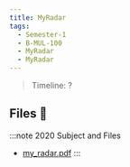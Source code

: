 ```yaml
---
title: MyRadar
tags:
  - Semester-1
  - B-MUL-100
  - MyRadar
  - MyRadar
---
```

> Timeline: ?


## Files 📂

:::note 2020 Subject and Files
- [my_radar.pdf](https://github.com/Studio-17/Epitech-Subjects/raw/main/Semester-1/B-MUL-100/MyRadar/MyRadar/my_radar.pdf)
:::
